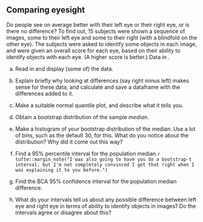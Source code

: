 ## Comparing eyesight

 Do people see on average better with their left eye or their right eye, or is there no difference? To find out, 15 subjects were shown a sequence of images, some to their left eye and some to their right (with a blindfold on the other eye). The subjects were asked to identify some objects in each image, and were given an overall score for each eye, based on their ability to identify objects with each eye. (A higher score is better.) Data in \url{http://ritsokiguess.site/datafiles/eyesight.csv}.



(a) Read in and display (some of) the data.



(b) Explain briefly why looking at differences (say right minus left) makes sense for these data, and calculate and save a dataframe with the differences added to it.



(c) Make a suitable normal quantile plot, and describe what it tells you.



(d) Obtain a bootstrap distribution of the sample *median*.




(e) Make a histogram of your bootstrap distribution of the median. Use a lot of bins, such as the default 30, for this. What do you notice about the distribution? Why did it come out this way?



(f) Find a 95% percentile interval for the population median.`r tufte::margin_note("I was also going to have you do a bootstrap-t interval, but I'm not completely convinced I got that right when I was explaining it to you before.")`



(g) Find the BCA 95% confidence interval for the population median difference.



(h) What do your intervals tell us about any possible difference between left eye and right eye in terms of ability to identify objects in images? Do the intervals agree or disagree about this?




